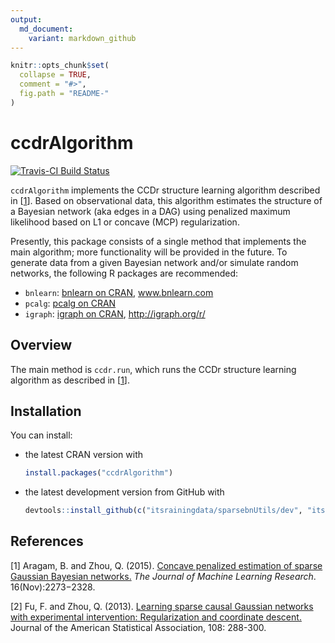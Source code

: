 ```yaml
---
output:
  md_document:
    variant: markdown_github
---
```


```r
knitr::opts_chunk$set(
  collapse = TRUE,
  comment = "#>",
  fig.path = "README-"
)
```

# ccdrAlgorithm

[![Travis-CI Build Status](https://travis-ci.org/itsrainingdata/ccdrAlgorithm.svg?branch=master)](https://travis-ci.org/itsrainingdata/ccdrAlgorithm)

`ccdrAlgorithm` implements the CCDr structure learning algorithm described in \[[1](#references)\]. Based on observational data, this algorithm estimates the structure of a Bayesian network (aka edges in a DAG) using penalized maximum likelihood based on L1 or concave (MCP) regularization.

Presently, this package consists of a single method that implements the main algorithm; more functionality will be provided in the future. To generate data from a given Bayesian network and/or simulate random networks, the following R packages are recommended:

- `bnlearn`: [bnlearn on CRAN](https://cran.r-project.org/package=bnlearn), [www.bnlearn.com](http://www.bnlearn.com)
- `pcalg`: [pcalg on CRAN](https://cran.r-project.org/package=pcalg)
- `igraph`: [igraph on CRAN](https://cran.r-project.org/package=igraph), [http://igraph.org/r/](http://igraph.org/r/)

## Overview

The main method is `ccdr.run`, which runs the CCDr structure learning algorithm as described in \[[1](#references)\].

## Installation

You can install:

* the latest CRAN version with

    ```R
    install.packages("ccdrAlgorithm")
    ````

* the latest development version from GitHub with

    ```R
    devtools::install_github(c("itsrainingdata/sparsebnUtils/dev", "itsrainingdata/ccdrAlgorithm/dev"))
    ```

## References

\[1\] Aragam, B. and Zhou, Q. (2015). [Concave penalized estimation of sparse Gaussian Bayesian networks.](http://jmlr.org/papers/v16/aragam15a.html) _The Journal of Machine Learning Research_. 16(Nov):2273−2328. 

\[2\] Fu, F. and Zhou, Q. (2013). [Learning sparse causal Gaussian networks with experimental intervention: Regularization and coordinate descent.](http://amstat.tandfonline.com/doi/abs/10.1080/01621459.2012.754359) Journal of the American Statistical Association, 108: 288-300.
